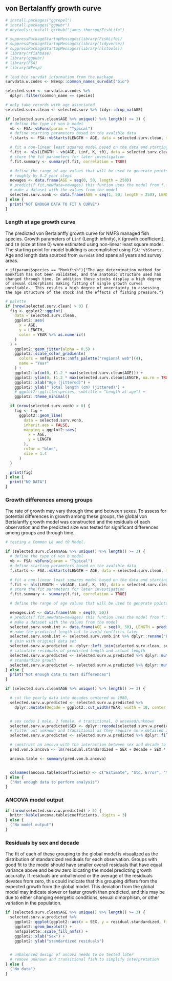 ## von Bertalanffy growth curve

```r
# install.packages("ggrepel")
# install.packages("ggpubr")
# devtools::install_github("james-thorson/FishLife")

# suppressPackageStartupMessages(library(FishLife))
# suppressPackageStartupMessages(library(tidyverse))
# suppressPackageStartupMessages(library(nlstools))
# library(rfishbase)
# library(ggpubr)
# library(FSA)
# library(NEesp)
```

```r

# load bio survdat information from the package
survdata.w.codes <- NEesp::common_names_survdat("bio")

selected.surv <- survdata.w.codes %>%
  dplyr::filter(common_name == species)

# only take records with age associated
selected.surv.clean <- selected.surv %>% tidyr::drop_na(AGE)
```


```r
if (selected.surv.clean$AGE %>% unique() %>% length() >= 3) {
  # define the type of von b model
  vb <- FSA::vbFuns(param = "Typical")
  # define starting parameters based on the avalible data
  f.starts <- FSA::vbStarts(LENGTH ~ AGE, data = selected.surv.clean, methLinf = "oldAge")

  # fit a non-linear least squares model based on the data and starting values
  f.fit <- nls(LENGTH ~ vb(AGE, Linf, K, t0), data = selected.surv.clean, start = f.starts)
  # store the fit parameters for later investigation
  f.fit.summary <- summary(f.fit, correlation = TRUE)

  # define the range of age values that will be used to generate points from the fitted model
  # roughly by 0.2 year steps
  newages <- data.frame(AGE = seq(0, 50, length = 250))
  # predict(f.fit,newdata=newages) this funtion uses the model from f.fit to generate new lengths
  # make a dataset with the values from the model
  selected.surv.vonb <- data.frame(AGE = seq(1, 50, length = 250), LENGTH = predict(f.fit, newdata = newages))
} else {
  print("NOT ENOUGH DATA TO FIT A CURVE")
}
```

### Length at age growth curve

The predicted von Bertalanffy growth curve for NMFS managed fish species. Growth parameters of `Linf` (Length infinity), `K` (growth coefficient), and `t0` (size at time 0) were estimated using non-linear least square model. The starting point for model building is accomplished using `FSA::vbStarts`. Age and length data sourced from `survdat` and spans all years and survey areas. 

`r if(params$species == "Monkfish"){"The age determination method for monkfish has not been validated, and the anatomic structure used has changed through time. In addition these stocks display a high degree of sexual dimorphisms making fitting of single growth curves unreliable.  This results a high degree of uncertainty in assessing the age structure of the stock and the effects of fishing pressure."}`


```r
# palette
if (nrow(selected.surv.clean) > 0) {
  fig <- ggplot2::ggplot(
    data = selected.surv.clean,
    ggplot2::aes(
      x = AGE,
      y = LENGTH,
      color = YEAR %>% as.numeric()
    )
  ) +
    ggplot2::geom_jitter(alpha = 0.5) +
    ggplot2::scale_color_gradientn(
      colors = nmfspalette::nmfs_palette("regional web")(4),
      name = "Year"
    ) +
    ggplot2::xlim(0, (1.2 * max(selected.surv.clean$AGE))) +
    ggplot2::ylim(0, (1.2 * max(selected.surv.clean$LENGTH, na.rm = TRUE))) +
    ggplot2::xlab("Age (jittered)") +
    ggplot2::ylab(" Total length (cm) (jittered)") +
    # ggplot2::ggtitle(species, subtitle = "Length at age") +
    ggplot2::theme_minimal()

  if (nrow(selected.surv.vonb) > 0) {
    fig <- fig +
      ggplot2::geom_line(
        data = selected.surv.vonb,
        inherit.aes = FALSE,
        mapping = ggplot2::aes(
          x = AGE,
          y = LENGTH
        ),
        color = "blue",
        size = 1.4
      )
  }

  print(fig)
} else {
  print("NO DATA")
}
```


### Growth differences among groups
The rate of growth may vary through time and between sexes. To assess for potential differences in growth among these groups, the global von Bertalanffy growth model was constructed and the residuals of each observation and the predicted size was tested for significant differences among groups and through time. 

```r
# testing a Common L8 and t0 Model.

if (selected.surv.clean$AGE %>% unique() %>% length() >= 3) {
  # define the type of von b model
  vb <- FSA::vbFuns(param = "Typical")
  # define starting parameters based on the avalible data
  f.starts <- FSA::vbStarts(LENGTH ~ AGE, data = selected.surv.clean, methLinf = "oldAge")

  # fit a non-linear least squares model based on the data and starting values
  f.fit <- nls(LENGTH ~ vb(AGE, Linf, K, t0), data = selected.surv.clean, start = f.starts)
  # store the fit parameters for later investigation
  f.fit.summary <- summary(f.fit, correlation = TRUE)

  # define the range of age values that will be used to generate points from the fitted model

  newages.int <- data.frame(AGE = seq(0, 50))
  # predict(f.fit,newdata=newages) this funtion uses the model from f.fit to generate new lengths
  # make a dataset with the values from the model
  selected.surv.vonb.int <- data.frame(AGE = seq(0, 50), LENGTH = predict(f.fit, newdata = newages.int))
  # name the predicted length col to avoid conflicts later
  selected.surv.vonb.int <- selected.surv.vonb.int %>% dplyr::rename("LENGTH_predicted" = "LENGTH")
  # join with original data set
  selected.surv.w.predicted <- dplyr::left_join(selected.surv.clean, selected.surv.vonb.int, by = "AGE")
  # calculate residuals of predicted length and actual length
  selected.surv.w.predicted <- selected.surv.w.predicted %>% dplyr::mutate("vonB.residual" = (LENGTH - LENGTH_predicted))
  # standardize growth
  selected.surv.w.predicted <- selected.surv.w.predicted %>% dplyr::mutate("residual.standardized" = (vonB.residual / LENGTH_predicted))
} else {
  print("Not enough data to test differences")
}
```


```r

if (selected.surv.clean$AGE %>% unique() %>% length() >= 3) {

  # cut the yearly data into decades centered on 1980,
  selected.surv.w.predicted <- selected.surv.w.predicted %>%
    dplyr::mutate(Decade = ggplot2::cut_width(YEAR, width = 10, center = 1980))


  # sex codes 1 male, 2 female, 4 transitional, 0 unsexed/unknown
  selected.surv.w.predicted$SEX <- dplyr::recode(selected.surv.w.predicted$SEX, "1" = "male", "2" = "female", "0" = "unknown", "4" = "transitional")
  # filter out unknown and transitional as they require more detailed analysis
  selected.surv.w.predicted <- selected.surv.w.predicted %>% dplyr::filter(SEX %in% c("male", "female"))

  # construct an ancova with the interaction between sex and decade to test for differences in fit to von b curve across decades and both sexes
  pred.von.b.ancova <- lm(residual.standardized ~ SEX + Decade + SEX * Decade, data = selected.surv.w.predicted)

  ancova.table <- summary(pred.von.b.ancova)


  colnames(ancova.table$coefficients) <- c("Estimate", "Std. Error", "t value", "P-value")
} else {
  ("Not enough data to perform analysis")
}
```

### ANCOVA model output
 

```r

if (nrow(selected.surv.w.predicted) > 5) {
  knitr::kable(ancova.table$coefficients, digits = 3)
} else {
  ("No model output")
}
```
### Residuals by sex and decade

The fit of each of these grouping to the global model is visualized as the distribution of standardized residuals for each observation. Groups with good fit to the model should have smaller overall residuals that have equal variance above and below zero idicating the model predicting growth accuratly. If residuals are unballenced or the average of the residiuals devates from zero, this could indicate that this grouping differs from the expected growth from the global model. This deviation from the global model may indicate slower or faster growth than predicted, and this may be due to either changing energetic conditions,  sexual dimorphism, or other variation in the population. 


```r
if (selected.surv.clean$AGE %>% unique() %>% length() >= 3) {
  selected.surv.w.predicted %>%
    ggplot2::ggplot(ggplot2::aes(x = SEX, y = residual.standardized, fill = Decade)) +
    ggplot2::geom_boxplot() +
    nmfspalette::scale_fill_nmfs() +
    ggplot2::xlab("Sex") +
    ggplot2::ylab("standardized residuals")


  # unbalenced design of ancova needs to be tested later
  # remove unknown and transitional fish to simplify interpretation
} else {
  ("No data")
}
```

